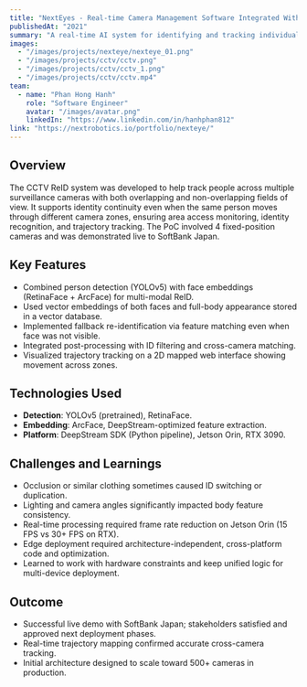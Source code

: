 ```yaml
---
title: "NextEyes - Real-time Camera Management Software Integrated With AI"
publishedAt: "2021"
summary: "A real-time AI system for identifying and tracking individuals across multiple surveillance cameras, with partial overlapping and non-overlapping views."
images:
  - "/images/projects/nexteye/nexteye_01.png"
  - "/images/projects/cctv/cctv.png"
  - "/images/projects/cctv/cctv_1.png"
  - "/images/projects/cctv/cctv.mp4"
team:
  - name: "Phan Hong Hanh"
    role: "Software Engineer"
    avatar: "/images/avatar.png"
    linkedIn: "https://www.linkedin.com/in/hanhphan812"
link: "https://nextrobotics.io/portfolio/nexteye/"
---
```


## Overview

The CCTV ReID system was developed to help track people across multiple surveillance cameras with both overlapping and non-overlapping fields of view. It supports identity continuity even when the same person moves through different camera zones, ensuring area access monitoring, identity recognition, and trajectory tracking. The PoC involved 4 fixed-position cameras and was demonstrated live to SoftBank Japan.

## Key Features

- Combined person detection (YOLOv5) with face embeddings (RetinaFace + ArcFace) for multi-modal ReID.
- Used vector embeddings of both faces and full-body appearance stored in a vector database.
- Implemented fallback re-identification via feature matching even when face was not visible.
- Integrated post-processing with ID filtering and cross-camera matching.
- Visualized trajectory tracking on a 2D mapped web interface showing movement across zones.

## Technologies Used

- **Detection**: YOLOv5 (pretrained), RetinaFace.
- **Embedding**: ArcFace, DeepStream-optimized feature extraction.
- **Platform**: DeepStream SDK (Python pipeline), Jetson Orin, RTX 3090.

## Challenges and Learnings

- Occlusion or similar clothing sometimes caused ID switching or duplication.
- Lighting and camera angles significantly impacted body feature consistency.
- Real-time processing required frame rate reduction on Jetson Orin (15 FPS vs 30+ FPS on RTX).
- Edge deployment required architecture-independent, cross-platform code and optimization.
- Learned to work with hardware constraints and keep unified logic for multi-device deployment.

## Outcome

- Successful live demo with SoftBank Japan; stakeholders satisfied and approved next deployment phases.
- Real-time trajectory mapping confirmed accurate cross-camera tracking.
- Initial architecture designed to scale toward 500+ cameras in production.